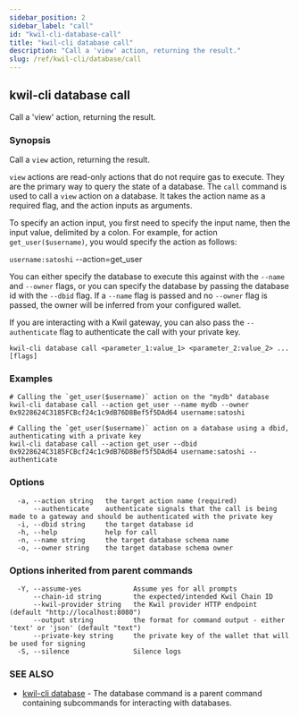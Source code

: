 ```yaml
---
sidebar_position: 2
sidebar_label: "call"
id: "kwil-cli-database-call"
title: "kwil-cli database call"
description: "Call a 'view' action, returning the result."
slug: /ref/kwil-cli/database/call
---
```


## kwil-cli database call

Call a 'view' action, returning the result.

### Synopsis

Call a `view` action, returning the result.
	
`view` actions are read-only actions that do not require gas to execute.  They are
the primary way to query the state of a database. The `call` command is used to call
a `view` action on a database.  It takes the action name as a required flag, and the
action inputs as arguments.

To specify an action input, you first need to specify the input name, then the input value, delimited by a colon.
For example, for action `get_user($username)`, you would specify the action as follows:

`username:satoshi` --action=get_user

You can either specify the database to execute this against with the `--name` and `--owner` 
flags, or you can specify the database by passing the database id with the `--dbid` flag.  If a `--name`
flag is passed and no `--owner` flag is passed, the owner will be inferred from your configured wallet.

If you are interacting with a Kwil gateway, you can also pass the `--authenticate` flag to authenticate the call with your private key.

```
kwil-cli database call <parameter_1:value_1> <parameter_2:value_2> ... [flags]
```

### Examples

```
# Calling the `get_user($username)` action on the "mydb" database
kwil-cli database call --action get_user --name mydb --owner 0x9228624C3185FCBcf24c1c9dB76D8Bef5f5DAd64 username:satoshi

# Calling the `get_user($username)` action on a database using a dbid, authenticating with a private key
kwil-cli database call --action get_user --dbid 0x9228624C3185FCBcf24c1c9dB76D8Bef5f5DAd64 username:satoshi --authenticate
```

### Options

```
  -a, --action string   the target action name (required)
      --authenticate    authenticate signals that the call is being made to a gateway and should be authenticated with the private key
  -i, --dbid string     the target database id
  -h, --help            help for call
  -n, --name string     the target database schema name
  -o, --owner string    the target database schema owner
```

### Options inherited from parent commands

```
  -Y, --assume-yes             Assume yes for all prompts
      --chain-id string        the expected/intended Kwil Chain ID
      --kwil-provider string   the Kwil provider HTTP endpoint (default "http://localhost:8080")
      --output string          the format for command output - either 'text' or 'json' (default "text")
      --private-key string     the private key of the wallet that will be used for signing
  -S, --silence                Silence logs
```

### SEE ALSO

* [kwil-cli database](/docs/ref/kwil-cli/database)	 - The database command is a parent command containing subcommands for interacting with databases.

